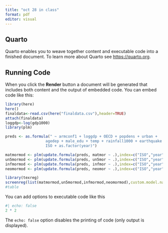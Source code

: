---
title: "oct 28 in class"
format: pdf
editor: visual
---

## Quarto

Quarto enables you to weave together content and executable code into a finished document. To learn more about Quarto see <https://quarto.org>.

## Running Code

When you click the **Render** button a document will be generated that includes both content and the output of embedded code. You can embed code like this:

```{r}
library(here)
here()
finaldata<-read.csv(here("finaldata.csv"),header=TRUE)
attach(finaldata)
loggdp<-log(gdp1000)
library(plm)

preds <- as.formula(" ~ armconf1 + loggdp + OECD + popdens + urban + 
                  agedep + male_edu + temp + rainfall1000 + earthquake + drought + 
                  ISO + as.factor(year)")

matmormod <- plm(update.formula(preds, matmor ~ .),index=c("ISO","year"),effect="twoways",model="within",data=finaldata)
un5mormod <- plm(update.formula(preds, un5mor ~ .),index=c("ISO","year"),effect="twoways",model="within",data=finaldata)
infmormod <- plm(update.formula(preds, infmor ~ .),index=c("ISO","year"),effect="twoways",model="within",data=finaldata)
neomormod <- plm(update.formula(preds, neomor ~ .),index=c("ISO","year"),effect="twoways",model="within",data=finaldata)

library(texreg)
screenreg(list(matmormod,un5mormod,infmormod,neomormod),custom.model.names=c("Maternal Mortality","Under 5 Mortality","Infant Mortality","Neonatal Mortality"))
#table


```

You can add options to executable code like this

```{r}
#| echo: false
2 * 2
```

The `echo: false` option disables the printing of code (only output is displayed).
